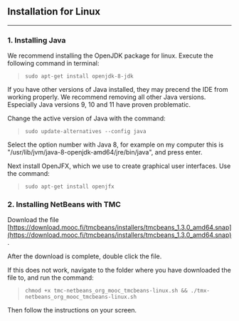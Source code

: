 
<ContentBox>

## Installation for Linux
---
</ContentBox>

<ContentBox>

<SectionBox>

### 1. Installing Java 

We recommend installing the OpenJDK package for linux. 
Execute the following command in terminal:

> `sudo apt-get install openjdk-8-jdk`

If you have other versions of Java installed, they may precend the IDE from working properly. 
We recommend removing all other Java versions. 
Especially Java versions 9, 10 and 11 have proven problematic. 

Change the active version of Java with the command: 

> `sudo update-alternatives --config java`

Select the option number with Java 8, for example on my computer this is "/usr/lib/jvm/java-8-openjdk-amd64/jre/bin/java", and press enter. 

Next install OpenJFX, which we use to create graphical user interfaces. 
Use the command: 

> `sudo apt-get install openjfx`

</SectionBox>

<SectionBox>

###  2. Installing NetBeans with TMC

Download the file [https://download.mooc.fi/tmcbeans/installers/tmcbeans_1.3.0_amd64.snap](https://download.mooc.fi/tmcbeans/installers/tmcbeans_1.3.0_amd64.snap).

After the download is complete, double click the file. 

If this does not work, navigate to the folder where you have downloaded the file to, and run the command: 

> `chmod +x tmc-netbeans_org_mooc_tmcbeans-linux.sh && ./tmx-netbeans_org_mooc_tmcbeans-linux.sh`

Then follow the instructions on your screen.

</SectionBox>

</ContentBox>

